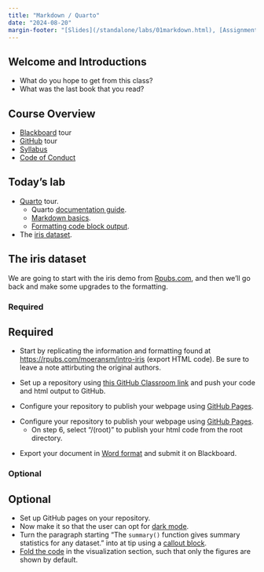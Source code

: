 ```yaml
---
title: "Markdown / Quarto"
date: "2024-08-20"
margin-footer: "[Slides](/standalone/labs/01markdown.html), [Assignment](/standalone/hw/L01markdown.html)"
---
```


<!-- 
GitHub Classroom:
  - No starter code -> empty repository when accepting the assignment
  - Individual Assignment
  - Public
  - Grant admin access
-->


## Welcome and Introductions

-   What do you hope to get from this class?
-   What was the last book that you read?

## Course Overview

-   [Blackboard](https://hood.blackboard.com/ultra/courses/_15476_1/cl/outline) tour
-   [GitHub](https://github.com/BIFX552-23) tour
-   [Syllabus](https://bifx552-24.github.io/CourseInfo)
-   [Code of Conduct](https://bifx552-24.github.io/CourseInfo/code_of_conduct)

## Today's lab

-   [Quarto](https://quarto.org/) tour.
    -   Quarto [documentation guide](https://quarto.org/docs/guide/).
    -   [Markdown basics](https://quarto.org/docs/authoring/markdown-basics.html).
    -   [Formatting code block output](https://quarto.org/docs/output-formats/html-code.html).
-   The [iris dataset](https://rpubs.com/moeransm/intro-iris).

## The iris dataset

We are going to start with the iris demo from [Rpubs.com](https://rpubs.com/moeransm/intro-iris), and then we'll go back and make some upgrades to the formatting.

:::{.content-visible when-profile="book"}
### Required
:::
:::{.content-visible when-profile="slides"}
## Required
:::

* Start by replicating the information and formatting found at <https://rpubs.com/moeransm/intro-iris> (export HTML code). Be sure to leave a note attirbuting the original authors.

* Set up a repository using [this GitHub Classroom link](https://classroom.github.com/a/VeJ0R59K) and push your code and html output to GitHub.

:::{.context-visible when-profile="slides"}
* Configure your repository to publish your webpage using [GitHub Pages](https://docs.github.com/en/pages/quickstart).

:::
:::{.content-visible when-profile="book"}
* Configure your repository to publish your webpage using [GitHub Pages](https://docs.github.com/en/pages/quickstart).
  - On step 6, select "/(root)" to publish your html code from the root directory.
  
:::

*  Export your document in [Word format](https://quarto.org/docs/output-formats/ms-word.html) and submit it on Blackboard.


:::{.content-visible when-profile="book"}
### Optional
:::
:::{.content-visible when-profile="slides"}
## Optional
:::

* Set up GitHub pages on your repository.
*  Now make it so that the user can opt for [dark mode](https://quarto.org/docs/output-formats/html-themes.html#dark-mode).
*  Turn the paragraph starting "The `summary()` function gives summary statistics for any dataset." into at tip using a [callout block](https://quarto.org/docs/authoring/callouts.html).
*  [Fold the code](https://quarto.org/docs/output-formats/html-code.html#folding-code) in the visualization section, such that only the figures are shown by default.

